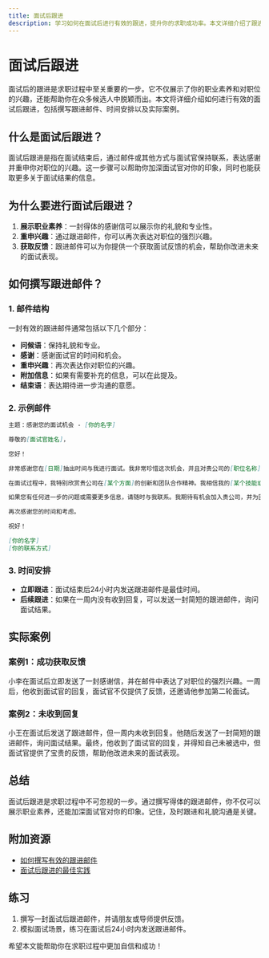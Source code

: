 ```yaml
---
title: 面试后跟进
description: 学习如何在面试后进行有效的跟进，提升你的求职成功率。本文详细介绍了跟进邮件的撰写技巧、时间安排以及实际案例。
---
```


# 面试后跟进

面试后的跟进是求职过程中至关重要的一步。它不仅展示了你的职业素养和对职位的兴趣，还能帮助你在众多候选人中脱颖而出。本文将详细介绍如何进行有效的面试后跟进，包括撰写跟进邮件、时间安排以及实际案例。

## 什么是面试后跟进？

面试后跟进是指在面试结束后，通过邮件或其他方式与面试官保持联系，表达感谢并重申你对职位的兴趣。这一步骤可以帮助你加深面试官对你的印象，同时也能获取更多关于面试结果的信息。

## 为什么要进行面试后跟进？

1. **展示职业素养**：一封得体的感谢信可以展示你的礼貌和专业性。
2. **重申兴趣**：通过跟进邮件，你可以再次表达对职位的强烈兴趣。
3. **获取反馈**：跟进邮件可以为你提供一个获取面试反馈的机会，帮助你改进未来的面试表现。

## 如何撰写跟进邮件？

### 1. 邮件结构

一封有效的跟进邮件通常包括以下几个部分：

- **问候语**：保持礼貌和专业。
- **感谢**：感谢面试官的时间和机会。
- **重申兴趣**：再次表达你对职位的兴趣。
- **附加信息**：如果有需要补充的信息，可以在此提及。
- **结束语**：表达期待进一步沟通的意愿。

### 2. 示例邮件

```markdown
主题：感谢您的面试机会 - [你的名字]

尊敬的[面试官姓名]，

您好！

非常感谢您在[日期]抽出时间与我进行面试。我非常珍惜这次机会，并且对贵公司的[职位名称]职位更加感兴趣。

在面试过程中，我特别欣赏贵公司在[某个方面]的创新和团队合作精神。我相信我的[某个技能或经验]能够为贵公司带来价值。

如果您有任何进一步的问题或需要更多信息，请随时与我联系。我期待有机会加入贵公司，并为团队贡献我的力量。

再次感谢您的时间和考虑。

祝好！

[你的名字]
[你的联系方式]
```

### 3. 时间安排

- **立即跟进**：面试结束后24小时内发送跟进邮件是最佳时间。
- **后续跟进**：如果在一周内没有收到回复，可以发送一封简短的跟进邮件，询问面试结果。

## 实际案例

### 案例1：成功获取反馈

小李在面试后立即发送了一封感谢信，并在邮件中表达了对职位的强烈兴趣。一周后，他收到面试官的回复，面试官不仅提供了反馈，还邀请他参加第二轮面试。

### 案例2：未收到回复

小王在面试后发送了跟进邮件，但一周内未收到回复。他随后发送了一封简短的跟进邮件，询问面试结果。最终，他收到了面试官的回复，并得知自己未被选中，但面试官提供了宝贵的反馈，帮助他改进未来的面试表现。

## 总结

面试后跟进是求职过程中不可忽视的一步。通过撰写得体的跟进邮件，你不仅可以展示职业素养，还能加深面试官对你的印象。记住，及时跟进和礼貌沟通是关键。

## 附加资源

- [如何撰写有效的跟进邮件](https://example.com/follow-up-email-guide)
- [面试后跟进的最佳实践](https://example.com/follow-up-best-practices)

## 练习

1. 撰写一封面试后跟进邮件，并请朋友或导师提供反馈。
2. 模拟面试场景，练习在面试后24小时内发送跟进邮件。

希望本文能帮助你在求职过程中更加自信和成功！